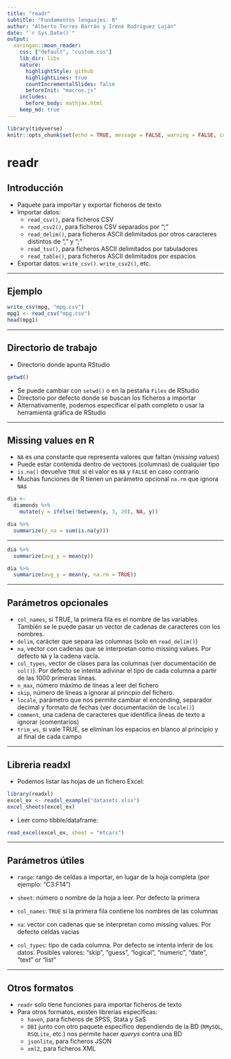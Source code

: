 ```yaml
---
title: "readr"
subtitle: "Fundamentos lenguajes: R"
author: "Alberto Torres Barrán y Irene Rodríguez Luján"
date: "`r Sys.Date()`"
output:
  xaringan::moon_reader:
    css: ["default", "custom.css"]
    lib_dir: libs
    nature:
      highlightStyle: github
      highlightLines: true
      countIncrementalSlides: false
      beforeInit: "macros.js"
    includes:
      before_body: mathjax.html
    keep_md: true
---
```


```r
library(tidyverse)
knitr::opts_chunk$set(echo = TRUE, message = FALSE, warning = FALSE, collapse = TRUE, fig.align='center')
```

# readr

## Introducción

- Paquete para importar y exportar ficheros de texto
- Importar datos:
    + `read_csv()`, para ficheros CSV
    + `read_csv2()`, para ficheros CSV separados por ";"
    + `read_delim()`, para ficheros ASCII delimitados por otros caracteres distintos de "," y ";"
    + `read_tsv()`, para ficheros ASCII delimitados por tabuladores
    + `read_table()`, para ficheros ASCII delimitados por espacios

- Exportar datos: `write_csv()`. `write_csv2()`, etc.

---

## Ejemplo

```r
write_csv(mpg, "mpg.csv")
mpg1 <- read_csv("mpg.csv")
head(mpg1)
```

---

## Directorio de trabajo

- Directorio donde apunta RStudio

```r
getwd()
```

- Se puede cambiar con `setwd()` o en la pestaña `Files` de RStudio
- Directorio por defecto donde se buscan los ficheros a importar
- Alternativamente, podemos especificar el path completo o usar la herramienta gráfica de RStudio

---

## Missing values en R

- `NA` es una constante que representa valores que faltan (*missing values*)
- Puede estar contenida dentro de vectores (columnas) de cualquier tipo
- `is.na()` devuelve `TRUE` si el valor es `NA` y `FALSE` en caso contrario
- Muchas funciones de R tienen un parámetro opcional `na.rm` que ignora `NA`s

```r
dia <-
  diamonds %>% 
    mutate(y = ifelse(!between(y, 3, 20), NA, y))

dia %>% 
  summarize(y_na = sum(is.na(y)))
```

---

```r
dia %>%
  summarize(avg_y = mean(y))
```

```r
dia %>%
  summarize(avg_y = mean(y, na.rm = TRUE))
```

---

## Parámetros opcionales

- `col_names`, si TRUE, la primera fila es el nombre de las variables. También se le puede pasar un vector de cadenas de caracteres con los nombres.
- `delim`, carácter que separa las columnas (solo en `read_delim()`)
- `na`, vector con cadenas que se interpretan como missing values. Por defecto `NA` y la cadena vacía.
- `col_types`, vector de clases para las columnas (ver documentación de `col()`). Por defecto se intenta adivinar el tipo de cada columna a partir de las 1000 primeras líneas.
- `n_max`, número máximo de líneas a leer del fichero
- `skip`, número de líneas a ignorar al princpio del fichero.
- `locale`, parámetro que nos permite cambiar el enconding, separador decimal y formato de fechas (ver documentación de `locale()`)
- `comment`, una cadena de caracteres que identifica líneas de texto a ignorar (comentarios)
- `trim_ws`, si vale TRUE, se eliminan los espacios en blanco al principio y al final de cada campo

---

## Libreria readxl

  * Podemos listar las hojas de un fichero Excel:

```r
library(readxl)
excel_ex <- readxl_example("datasets.xlsx")
excel_sheets(excel_ex)
```

* Leer como tibble/dataframe:

```r
read_excel(excel_ex, sheet = "mtcars")
```

---

## Parámetros útiles

 - `range`: rango de celdas a importar, en lugar de la hoja completa (por ejemplo: "C3:F14")
 
 - `sheet`: número o nombre de la hoja a leer. Por defecto la primera
 
 - `col_names`: `TRUE` si la primera fila contiene los nombres de las columnas

 - `na`: vector con cadenas que se interpretan como missing values. Por defecto celdas vacias
 
 - `col_types`: tipo de cada columna. Por defecto se intenta inferir de los datos. Posibles valores: "skip", "guess", "logical", "numeric", "date", "text" or "list"

---

## Otros formatos

- `readr` solo tiene funciones para importar ficheros de texto
- Para otros formatos, existen librerías específicas:
    + `haven`, para ficheros de SPSS, Stata y SaS
    + `DBI` junto con otro paquete específico dependiendo de la BD (`RMySQL`, `RSQLite`, etc.) nos permite hacer *querys* contra una BD
    + `jsonlite`, para ficheros JSON
    + `xml2`, para ficheros XML